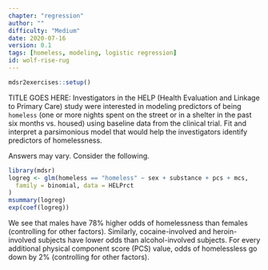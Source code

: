 ```yaml
---
chapter: "regression"
author: ""
difficulty: "Medium"
date: 2020-07-16 
version: 0.1
tags: [homeless, modeling, logistic regression]
id: wolf-rise-rug
---
```


```r
mdsr2exercises::setup()
```

TITLE GOES HERE: Investigators in the HELP (Health Evaluation and Linkage to Primary Care) study were interested in modeling predictors of being `homeless` (one or more nights spent on the street or in a shelter in the past six months vs. housed) using baseline data from the clinical trial.  Fit and interpret a parsimonious model that would help the investigators identify predictors of homelessness.

 <!--begin-answer-->
Answers may vary.  Consider the following.

```r
library(mdsr)
logreg <- glm(homeless == "homeless" ~ sex + substance + pcs + mcs,
  family = binomial, data = HELPrct
)
msummary(logreg)
exp(coef(logreg))
```
We see that males have 78% higher odds of homelessness than females (controlling for other factors).  Similarly, cocaine-involved and heroin-involved subjects have lower odds than alcohol-involved subjects.  For every additional physical component score (PCS) value, odds of homelessless go down by 2% (controlling for other factors).


<!--end-answer-->


